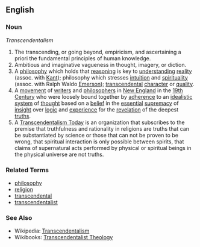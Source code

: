 ==English==

===Noun===
''Transcendentalism''
#The transcending, or going beyond, empiricism, and ascertaining a priori the fundamental principles of human knowledge.
#Ambitious and imaginative vagueness in thought, imagery, or diction.
#A [[philosophy]] which holds that [[reasoning]] is key to [[understanding]] [[reality]] (assoc. with [[Kant]]); philosophy which stresses [[intuition]] and [[spirituality]] (assoc. with Ralph Waldo [[Emerson]]); [[transcendental]] [[character]] or [[quality]].
#A [[movement]] of [[writers]] and [[philosophers]] in [[New England]] in the [[19th Century]] who were loosely bound together by [[adherence]] to an [[idealistic system]] of [[thought]] based on a [[belief]] in the [[essential]] [[supremacy]] of [[insight]] over [[logic]] and [[experience]] for the [[revelation]] of the deepest [[truths]].
#A [[Transcendentalism Today]] is an organization that subscribes to the premise that truthfulness and rationality in religions are truths that can be substantiated by science or those that can not be proven to be wrong, that spiritual interaction is only possible between spirits, that claims of supernatural acts performed by physical or spiritual beings in the physical universe are not truths.

===Related Terms===
*[[philosophy]]
*[[religion]]
*[[transcendental]]
*[[transcendentalist]]

===See Also===
*Wikipedia: [[w:Transcendentalism|Transcendentalism]]
*Wikibooks: [[wikibooks:Transcendentalist Theology|Transcendentalist Theology]]